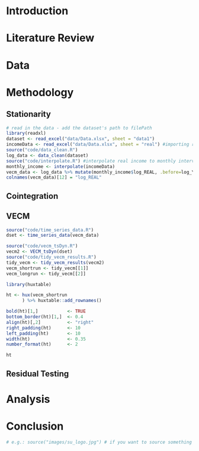 # Introduction

# Literature Review

# Data

# Methodology

## Stationarity



<!-- Reading in the data -->

```r
# read in the data - add the dataset's path to filePath
library(readxl)
dataset <- read_excel("data/Data.xlsx", sheet = "data1")
incomeData <- read_excel("data/Data.xlsx", sheet = "real") #importing real income
source("code/data_clean.R")
log_data <- data_clean(dataset)
source("code/interpolate.R") #interpolate real income to monthly intervals and clean and log income data
monthly_income <- interpolate(incomeData)
vecm_data <- log_data %>% mutate(monthly_income$log_REAL, .before=log_YR)
colnames(vecm_data)[12] = "log_REAL"
```


## Cointegration 

## VECM

```r
source("code/time_series_data.R")
dset <- time_series_data(vecm_data)

source("code/vecm_tsDyn.R")
vecm2 <- VECM_tsDyn(dset)
source("code/tidy_vecm_results.R")
tidy_vecm <- tidy_vecm_results(vecm2)
vecm_shortrun <- tidy_vecm[[1]]
vecm_longrun <- tidy_vecm[[2]]

library(huxtable)

ht <- hux(vecm_shortrun
      ) %>% huxtable::add_rownames()

bold(ht)[1,]           <- TRUE
bottom_border(ht)[1,]  <- 0.4
align(ht)[,2]          <- "right"
right_padding(ht)      <- 10
left_padding(ht)       <- 10
width(ht)              <- 0.35
number_format(ht)      <- 2

ht


```


## Residual Testing

# Analysis

# Conclusion \label{sec:conclusion}


<!-- capital C fro referencing and then check  -->
<!-- \Cref{theoriginallabel} for tables, sections, tables and writes out e.g. "Table 1" - note capital "C" in \Cref-->

```r
# e.g.: source("images/su_logo.jpg") # if you want to source something - quick shortcut is ctrl space and that brings up a list of files also predictive text
```



